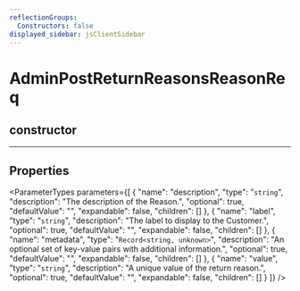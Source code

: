 ```yaml
---
reflectionGroups:
  Constructors: false
displayed_sidebar: jsClientSidebar
---
```



# AdminPostReturnReasonsReasonReq

## constructor

___

## Properties

<ParameterTypes parameters={[
  {
    "name": "description",
    "type": "`string`",
    "description": "The description of the Reason.",
    "optional": true,
    "defaultValue": "",
    "expandable": false,
    "children": []
  },
  {
    "name": "label",
    "type": "`string`",
    "description": "The label to display to the Customer.",
    "optional": true,
    "defaultValue": "",
    "expandable": false,
    "children": []
  },
  {
    "name": "metadata",
    "type": "`Record<string, unknown>`",
    "description": "An optional set of key-value pairs with additional information.",
    "optional": true,
    "defaultValue": "",
    "expandable": false,
    "children": []
  },
  {
    "name": "value",
    "type": "`string`",
    "description": "A unique value of the return reason.",
    "optional": true,
    "defaultValue": "",
    "expandable": false,
    "children": []
  }
]} />
